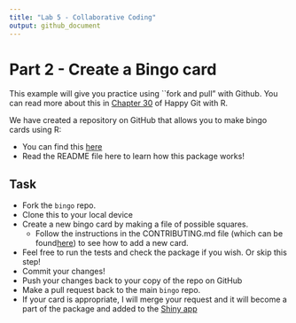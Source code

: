 ```yaml
---
title: "Lab 5 - Collaborative Coding"
output: github_document
---
```


# Part 2 - Create a Bingo card

This example will give you practice using ``fork and pull" with Github. You can read more about this in [Chapter 30](https://happygitwithr.com/fork-and-clone.html#fork-and-clone) of Happy Git with R. 

We have created a repository on GitHub that allows you to make bingo cards using R:

* You can find this [here](https://github.com/craigalexander/DAS_Bingo)
* Read the README file here to learn how this package works!

## Task

* Fork the `bingo` repo.
* Clone this to your local device
* Create a new bingo card by making a file of possible squares.
  + Follow the instructions in the CONTRIBUTING.md file (which can be found[here](https://github.com/craigalexander/DAS_Bingo/blob/main/CONTRIBUTING.md)) to see how to add a new card.
* Feel free to run the tests and check the package if you wish. Or skip this step!
* Commit your changes!
* Push your changes back to your copy of the repo on GitHub
* Make a pull request back to the main `bingo` repo. 
* If your card is appropriate, I will merge your request and it will become a part of the package and added to the [Shiny app](https://stats-glasgow.shinyapps.io/Bingo/)

